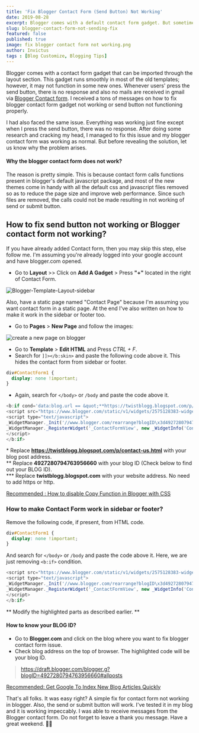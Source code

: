 ```yaml
---
title: 'Fix Blogger Contact Form (Send Button) Not Working'
date: 2019-08-28
excerpt: Blogger comes with a default contact form gadget. But sometimes there occurs a problem with blogger contact form not sending any mails on clicking send button. This article is a complete guide to fix this error and get back the mails to your gmail address.
slug: blogger-contact-form-not-sending-fix
featured: false
published: true
image: fix blogger contact form not working.png
author: Invictus
tags : [Blog Customize, Blogging Tips]
---
```


Blogger comes with a contact form gadget that can be imported through the layout section. This gadget runs smoothly in most of the old templates; however, it may not function in some new ones. Whenever users' press the send button, there is no response and also no mails are received in gmail via <a href="https://www.twistblogg.com/blog/tags/contact-page-design" rel="nofollow noopener noreferrer" target="_blank">Blogger Contact form</a>. I received a tons of messages on how to fix blogger contact form gadget not working or send button not functioning properly.  

  
I had also faced the same issue. Everything was working just fine except when I press the send button, there was no response. After doing some research and cracking my head, I managed to fix this issue and my blogger contact form was working as normal. But before revealing the solution, let us know why the problem arises.  
  

#### Why the blogger contact form does not work?  


The reason is pretty simple. This is because contact form calls functions present in blogger's default javascript package, and most of the new themes come in handy with all the default css and javascript files removed so as to reduce the page size and improve web performance. Since such files are removed, the calls could not be made resulting in not working of send or submit button.  
  
  

## How to fix send button not working or Blogger contact form not working?


If you have already added Contact form, then you may skip this step, else follow me. I'm assuming you're already logged into your google account and have blogger.com opened.  
  

*   Go to **Layout** >> Click on **Add A Gadget** > Press **"+"** located in the right of Contact Form.


<Image src="Blogger-Template-Layout-sidebar.png" alt="Blogger-Template-Layout-sidebar" />


  
Also, have a static page named "Contact Page" because I'm assuming you want contact form in a static page. At the end I've also written on how to make it work in the sidebar or footer too.  

*   Go to **Pages** > **New Page** and follow the images:


<Image src="create a new page on blogger.png" alt="create a new page on blogger" />

  

*   Go to **Template** > **Edit HTML** and Press _CTRL + F_. 
*   Search for `]]></b:skin>` and paste the following code above it. This hides the contact form from sidebar or footer.

```css
div#ContactForm1 {  
  display: none !important;  
} 
```

*   Again, search for `</body>` or `/body` and paste the code above it.


```js
<b:if cond='data:blog.url == &quot;**https://twistblogg.blogspot.com/p/contact-us.html**&quot;'>  
<script src="https://www.blogger.com/static/v1/widgets/2575128383-widgets.js" type="text/javascript"></script>  
<script type="text/javascript">  
_WidgetManager._Init('//www.blogger.com/rearrange?blogID\x3d4927280794763956660','//**twistblogg.blogspot.com**','4927280794763956660');  
_WidgetManager._RegisterWidget('_ContactFormView', new _WidgetInfo('ContactForm1', 'sidebar', document.getElementById('ContactForm1'), {'contactFormMessageSendingMsg': 'Sending...', 'contactFormMessageSentMsg': 'Your message has been sent.', 'contactFormMessageNotSentMsg': 'Message could not be sent. Please try again later.', 'contactFormInvalidEmailMsg': 'A valid email address is required.', 'contactFormEmptyMessageMsg': 'Message field cannot be empty.', 'title': 'Contact Form', 'blogId': '4927280794763956660', 'contactFormNameMsg': 'Name', 'contactFormEmailMsg': 'Email', 'contactFormMessageMsg': 'Message', 'contactFormSendMsg': 'Send', 'submitUrl': 'https://www.blogger.com/contact-form.do'}, 'displayModeFull'));  
</script>  
</b:if>  

```  
\* Replace **https://twistblogg.blogspot.com/p/contact-us.html** with your blog post address.  
\*\* Replace **4927280794763956660** with your blog ID (Check below to find out your BLOG ID).  
\*\*\* Replace **twistblogg.blogspot.com** with your website address. No need to add https or http.  


[Recommended : How to disable Copy Function in Blogger with CSS](https://www.twistblogg.com/2014/01/Disable-Copy-Text-Selection-On-Blogger.html)  
  

### How to make Contact Form work in sidebar or footer?


Remove the following code, if present, from HTML code.  
  
```css
div#ContactForm1 {  
  display: none !important;  
}
```
  
And search for `</body>` or `/body` and paste the code above it. Here, we are just removing `<b:if>` condition.  


```js
<script src="https://www.blogger.com/static/v1/widgets/2575128383-widgets.js" type="text/javascript"></script>  
<script type="text/javascript">  
_WidgetManager._Init('//www.blogger.com/rearrange?blogID\x3d4927280794763956660','//**twistblogg.blogspot.com**','4927280794763956660');  
_WidgetManager._RegisterWidget('_ContactFormView', new _WidgetInfo('ContactForm1', 'sidebar', document.getElementById('ContactForm1'), {'contactFormMessageSendingMsg': 'Sending...', 'contactFormMessageSentMsg': 'Your message has been sent.', 'contactFormMessageNotSentMsg': 'Message could not be sent. Please try again later.', 'contactFormInvalidEmailMsg': 'A valid email address is required.', 'contactFormEmptyMessageMsg': 'Message field cannot be empty.', 'title': 'Contact Form', 'blogId': '4927280794763956660', 'contactFormNameMsg': 'Name', 'contactFormEmailMsg': 'Email', 'contactFormMessageMsg': 'Message', 'contactFormSendMsg': 'Send', 'submitUrl': 'https://www.blogger.com/contact-form.do'}, 'displayModeFull'));  
</script>  
</b:if>  

```

\*\* Modify the highlighted parts as described earlier. \*\*  
  

#### How to know your BLOG ID?


*   Go to **Blogger.com** and click on the blog where you want to fix blogger contact form issue.
*   Check blog address on the top of browser. The highlighted code will be your blog ID.

> https://draft.blogger.com/blogger.g?blogID=4927280794763956660#allposts

  
[Recommended: Get Google To Index New Blog Articles Quickly](https://www.twistblogg.com/2014/01/how-to-get-google-to-index-new-blog-site-articles-quickly.html)  


That's all folks. It was easy right? A simple fix for contact form not working in blogger. Also, the send or submit button will work. I've tested it in my blog and it is working impeccably. I was able to receive messages from the Blogger contact form. Do not forget to leave a thank you message. Have a great weekend. 💪😀